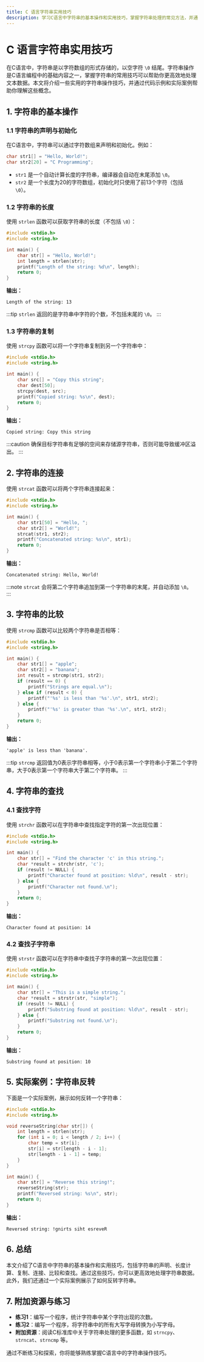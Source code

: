 ```yaml
---
title: C 语言字符串实用技巧
description: 学习C语言中字符串的基本操作和实用技巧，掌握字符串处理的常见方法，并通过实际案例加深理解。
---
```


# C 语言字符串实用技巧

在C语言中，字符串是以字符数组的形式存储的，以空字符 `\0` 结尾。字符串操作是C语言编程中的基础内容之一，掌握字符串的常用技巧可以帮助你更高效地处理文本数据。本文将介绍一些实用的字符串操作技巧，并通过代码示例和实际案例帮助你理解这些概念。

## 1. 字符串的基本操作

### 1.1 字符串的声明与初始化

在C语言中，字符串可以通过字符数组来声明和初始化。例如：

```c
char str1[] = "Hello, World!";
char str2[20] = "C Programming";
```

- `str1` 是一个自动计算长度的字符串，编译器会自动在末尾添加 `\0`。
- `str2` 是一个长度为20的字符数组，初始化时只使用了前13个字符（包括 `\0`）。

### 1.2 字符串的长度

使用 `strlen` 函数可以获取字符串的长度（不包括 `\0`）：

```c
#include <stdio.h>
#include <string.h>

int main() {
    char str[] = "Hello, World!";
    int length = strlen(str);
    printf("Length of the string: %d\n", length);
    return 0;
}
```

**输出：**
```
Length of the string: 13
```

:::tip
`strlen` 返回的是字符串中字符的个数，不包括末尾的 `\0`。
:::

### 1.3 字符串的复制

使用 `strcpy` 函数可以将一个字符串复制到另一个字符串中：

```c
#include <stdio.h>
#include <string.h>

int main() {
    char src[] = "Copy this string";
    char dest[50];
    strcpy(dest, src);
    printf("Copied string: %s\n", dest);
    return 0;
}
```

**输出：**
```
Copied string: Copy this string
```

:::caution
确保目标字符串有足够的空间来存储源字符串，否则可能导致缓冲区溢出。
:::

## 2. 字符串的连接

使用 `strcat` 函数可以将两个字符串连接起来：

```c
#include <stdio.h>
#include <string.h>

int main() {
    char str1[50] = "Hello, ";
    char str2[] = "World!";
    strcat(str1, str2);
    printf("Concatenated string: %s\n", str1);
    return 0;
}
```

**输出：**
```
Concatenated string: Hello, World!
```

:::note
`strcat` 会将第二个字符串追加到第一个字符串的末尾，并自动添加 `\0`。
:::

## 3. 字符串的比较

使用 `strcmp` 函数可以比较两个字符串是否相等：

```c
#include <stdio.h>
#include <string.h>

int main() {
    char str1[] = "apple";
    char str2[] = "banana";
    int result = strcmp(str1, str2);
    if (result == 0) {
        printf("Strings are equal.\n");
    } else if (result < 0) {
        printf("'%s' is less than '%s'.\n", str1, str2);
    } else {
        printf("'%s' is greater than '%s'.\n", str1, str2);
    }
    return 0;
}
```

**输出：**
```
'apple' is less than 'banana'.
```

:::tip
`strcmp` 返回值为0表示字符串相等，小于0表示第一个字符串小于第二个字符串，大于0表示第一个字符串大于第二个字符串。
:::

## 4. 字符串的查找

### 4.1 查找字符

使用 `strchr` 函数可以在字符串中查找指定字符的第一次出现位置：

```c
#include <stdio.h>
#include <string.h>

int main() {
    char str[] = "Find the character 'c' in this string.";
    char *result = strchr(str, 'c');
    if (result != NULL) {
        printf("Character found at position: %ld\n", result - str);
    } else {
        printf("Character not found.\n");
    }
    return 0;
}
```

**输出：**
```
Character found at position: 14
```

### 4.2 查找子字符串

使用 `strstr` 函数可以在字符串中查找子字符串的第一次出现位置：

```c
#include <stdio.h>
#include <string.h>

int main() {
    char str[] = "This is a simple string.";
    char *result = strstr(str, "simple");
    if (result != NULL) {
        printf("Substring found at position: %ld\n", result - str);
    } else {
        printf("Substring not found.\n");
    }
    return 0;
}
```

**输出：**
```
Substring found at position: 10
```

## 5. 实际案例：字符串反转

下面是一个实际案例，展示如何反转一个字符串：

```c
#include <stdio.h>
#include <string.h>

void reverseString(char str[]) {
    int length = strlen(str);
    for (int i = 0; i < length / 2; i++) {
        char temp = str[i];
        str[i] = str[length - i - 1];
        str[length - i - 1] = temp;
    }
}

int main() {
    char str[] = "Reverse this string!";
    reverseString(str);
    printf("Reversed string: %s\n", str);
    return 0;
}
```

**输出：**
```
Reversed string: !gnirts siht esreveR
```

## 6. 总结

本文介绍了C语言中字符串的基本操作和实用技巧，包括字符串的声明、长度计算、复制、连接、比较和查找。通过这些技巧，你可以更高效地处理字符串数据。此外，我们还通过一个实际案例展示了如何反转字符串。

## 7. 附加资源与练习

- **练习1**：编写一个程序，统计字符串中某个字符出现的次数。
- **练习2**：编写一个程序，将字符串中的所有大写字母转换为小写字母。
- **附加资源**：阅读C标准库中关于字符串处理的更多函数，如 `strncpy`、`strncat`、`strncmp` 等。

通过不断练习和探索，你将能够熟练掌握C语言中的字符串操作技巧。